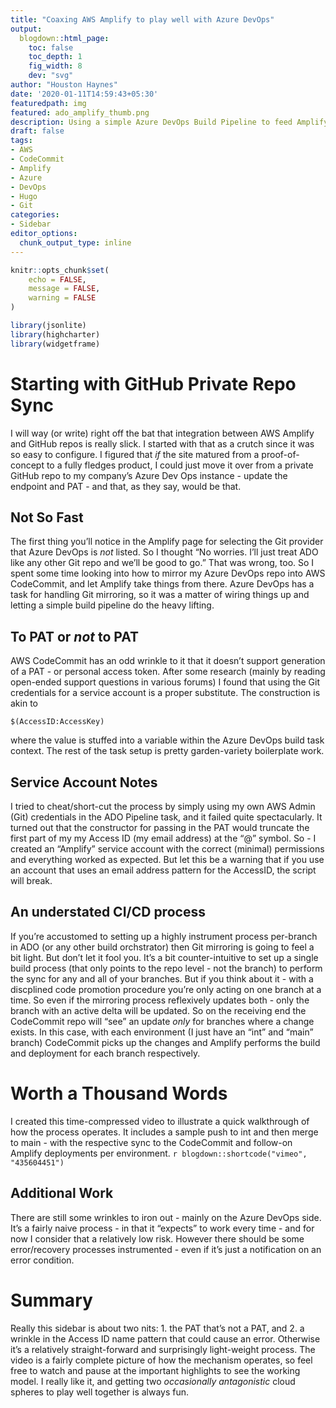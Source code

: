 ```yaml
---
title: "Coaxing AWS Amplify to play well with Azure DevOps"
output:
  blogdown::html_page:
    toc: false
    toc_depth: 1
    fig_width: 8
    dev: "svg"
author: "Houston Haynes"
date: '2020-01-11T14:59:43+05:30'
featuredpath: img
featured: ado_amplify_thumb.png
description: Using a simple Azure DevOps Build Pipeline to feed Amplify for Continuous Integration and Deployment
draft: false
tags:
- AWS 
- CodeCommit
- Amplify
- Azure 
- DevOps
- Hugo
- Git
categories: 
- Sidebar
editor_options: 
  chunk_output_type: inline
---
```

```r
knitr::opts_chunk$set(
	echo = FALSE,
	message = FALSE,
	warning = FALSE
)

library(jsonlite)
library(highcharter)
library(widgetframe)
```
# Starting with GitHub Private Repo Sync

I will way (or write) right off the bat that integration between AWS Amplify and GitHub repos is really slick. I started with that as a crutch since it was so easy to configure. I figured that *if* the site matured from a proof-of-concept to a fully fledges product, I could just move it over from a private GitHub repo to my company's Azure Dev Ops instance - update the endpoint and PAT - and that, as they say, would be that. 

## Not So Fast

The first thing you'll notice in the Amplify page for selecting the Git provider that Azure DevOps is *not* listed. So I thought "No worries. I'll just treat ADO like any other Git repo and we'll be good to go." That was wrong, too. So I spent some time looking into how to mirror my Azure DevOps repo into AWS CodeCommit, and let Amplify take things from there. Azure DevOps has a task for handling Git mirroring, so it was a matter of wiring things up and letting a simple build pipeline do the heavy lifting.

## To PAT or *not* to PAT

AWS CodeCommit has an odd wrinkle to it that it doesn't support generation of a PAT - or personal access token. After some research (mainly by reading open-ended support questions in various forums) I found that using the Git credentials for a service account is a proper substitute. The construction is akin to

<pre><code class="json">$(AccessID:AccessKey)
</code></pre>

where the value is stuffed into a variable within the Azure DevOps build task context. The rest of the task setup is pretty garden-variety boilerplate work.

## Service Account Notes

I tried to cheat/short-cut the process by simply using my own AWS Admin (Git) credentials in the ADO Pipeline task, and it failed quite spectacularly. It turned out that the constructor for passing in the PAT would truncate the first part of my my Access ID (my email address) at the "@" symbol. So - I created an "Amplify" service account with the correct (minimal) permissions and everything worked as expected. But let this be a warning that if you use an account that uses an email address pattern for the AccessID, the script will break.

## An understated CI/CD process

If you're accustomed to setting up a highly instrument process per-branch in ADO (or any other build orchstrator) then Git mirroring is going to feel a bit light. But don't let it fool you. It's a bit counter-intuitive to set up a single build process (that only points to the repo level - not the branch) to perform the sync for any and all of your branches. But if you think about it - with a discplined code promotion procedure you're only acting on one branch at a time. So even if the mirroring process reflexively updates both - only the branch with an active delta will be updated. So on the receiving end the CodeCommit repo will "see" an update *only* for branches where a change exists. In this case, with each environment (I just have an "int" and "main" branch) CodeCommit picks up the changes and Amplify performs the build and deployment for each branch respectively. 

# Worth a Thousand Words
I created this time-compressed video to illustrate a quick walkthrough of how the process operates. It includes a sample push to int and then merge to main - with the respective sync to the CodeCommit and follow-on Amplify deployments per environment.
`r blogdown::shortcode("vimeo", "435604451")`

## Additional Work
There are still some wrinkles to iron out - mainly on the Azure DevOps side. It's a fairly naive process - in that it "expects" to work every time - and for now I consider that a relatively low risk. However there should be some error/recovery processes instrumented - even if it's just a notification on an error condition. 

# Summary
Really this sidebar is about two nits: 1. the PAT that's not a PAT, and 2. a wrinkle in the Access ID name pattern that could cause an error. Otherwise it's a relatively straight-forward and surprisingly light-weight process. The video is a fairly complete picture of how the mechanism operates, so feel free to watch and pause at the important highlights to see the working model. I really like it, and getting two *occasionally antagonistic* cloud spheres to play well together is always fun.
